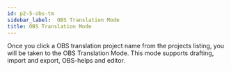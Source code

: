 ```yaml
---
id: p2-5-obs-tm
sidebar_label:  OBS Translation Mode
title: OBS Translation Mode
---
```


Once you click a OBS translation project name from the projects listing, you will be taken to the OBS Translation Mode. This mode supports drafting, import and export, OBS-helps and editor.